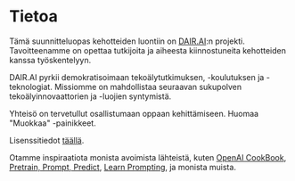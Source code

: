 # Tietoa

Tämä suunnitteluopas kehotteiden luontiin on [DAIR.AI](https://github.com/dair-ai):n projekti. Tavoitteenamme on opettaa tutkijoita ja aiheesta kiinnostuneita kehotteiden kanssa työskentelyyn.

DAIR.AI pyrkii demokratisoimaan tekoälytutkimuksen, -koulutuksen ja -teknologiat. Missiomme on mahdollistaa seuraavan sukupolven tekoälyinnovaattorien ja -luojien syntymistä.

Yhteisö on tervetullut osallistumaan oppaan kehittämiseen. Huomaa "Muokkaa" -painikkeet. 

Lisenssitiedot [täällä](https://github.com/dair-ai/Prompt-Engineering-Guide#license).

Otamme inspiraatiota monista avoimista lähteistä, kuten [OpenAI CookBook](https://github.com/openai/openai-cookbook), [Pretrain, Prompt, Predict](http://pretrain.nlpedia.ai/), [Learn Prompting](https://learnprompting.org/), ja monista muista.